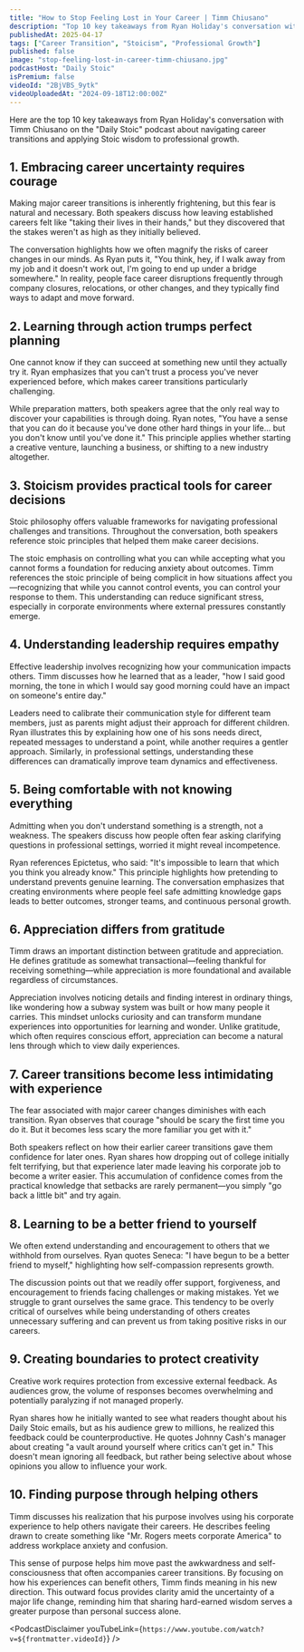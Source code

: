 ```yaml
---
title: "How to Stop Feeling Lost in Your Career | Timm Chiusano"
description: "Top 10 key takeaways from Ryan Holiday's conversation with Timm Chiusano on the "Daily Stoic" podcast about navigating career transitions and applying Stoic wisdom to professional growth."
publishedAt: 2025-04-17
tags: ["Career Transition", "Stoicism", "Professional Growth"]
published: false
image: "stop-feeling-lost-in-career-timm-chiusano.jpg"
podcastHost: "Daily Stoic"
isPremium: false
videoId: "2BjVBS_9ytk"
videoUploadedAt: "2024-09-18T12:00:00Z"
---
```



<PodcastSummaryPageLayout frontmatter={frontmatter}>

Here are the top 10 key takeaways from Ryan Holiday's conversation with Timm Chiusano on the "Daily Stoic" podcast about navigating career transitions and applying Stoic wisdom to professional growth.

## 1. Embracing career uncertainty requires courage

Making major career transitions is inherently frightening, but this fear is natural and necessary. Both speakers discuss how leaving established careers felt like "taking their lives in their hands," but they discovered that the stakes weren't as high as they initially believed.

The conversation highlights how we often magnify the risks of career changes in our minds. As Ryan puts it, "You think, hey, if I walk away from my job and it doesn't work out, I'm going to end up under a bridge somewhere." In reality, people face career disruptions frequently through company closures, relocations, or other changes, and they typically find ways to adapt and move forward.

## 2. Learning through action trumps perfect planning

One cannot know if they can succeed at something new until they actually try it. Ryan emphasizes that you can't trust a process you've never experienced before, which makes career transitions particularly challenging.

While preparation matters, both speakers agree that the only real way to discover your capabilities is through doing. Ryan notes, "You have a sense that you can do it because you've done other hard things in your life... but you don't know until you've done it." This principle applies whether starting a creative venture, launching a business, or shifting to a new industry altogether.

## 3. Stoicism provides practical tools for career decisions

Stoic philosophy offers valuable frameworks for navigating professional challenges and transitions. Throughout the conversation, both speakers reference stoic principles that helped them make career decisions.

The stoic emphasis on controlling what you can while accepting what you cannot forms a foundation for reducing anxiety about outcomes. Timm references the stoic principle of being complicit in how situations affect you—recognizing that while you cannot control events, you can control your response to them. This understanding can reduce significant stress, especially in corporate environments where external pressures constantly emerge.

## 4. Understanding leadership requires empathy

Effective leadership involves recognizing how your communication impacts others. Timm discusses how he learned that as a leader, "how I said good morning, the tone in which I would say good morning could have an impact on someone's entire day."

Leaders need to calibrate their communication style for different team members, just as parents might adjust their approach for different children. Ryan illustrates this by explaining how one of his sons needs direct, repeated messages to understand a point, while another requires a gentler approach. Similarly, in professional settings, understanding these differences can dramatically improve team dynamics and effectiveness.

## 5. Being comfortable with not knowing everything

Admitting when you don't understand something is a strength, not a weakness. The speakers discuss how people often fear asking clarifying questions in professional settings, worried it might reveal incompetence.

Ryan references Epictetus, who said: "It's impossible to learn that which you think you already know." This principle highlights how pretending to understand prevents genuine learning. The conversation emphasizes that creating environments where people feel safe admitting knowledge gaps leads to better outcomes, stronger teams, and continuous personal growth.

## 6. Appreciation differs from gratitude

Timm draws an important distinction between gratitude and appreciation. He defines gratitude as somewhat transactional—feeling thankful for receiving something—while appreciation is more foundational and available regardless of circumstances.

Appreciation involves noticing details and finding interest in ordinary things, like wondering how a subway system was built or how many people it carries. This mindset unlocks curiosity and can transform mundane experiences into opportunities for learning and wonder. Unlike gratitude, which often requires conscious effort, appreciation can become a natural lens through which to view daily experiences.

## 7. Career transitions become less intimidating with experience

The fear associated with major career changes diminishes with each transition. Ryan observes that courage "should be scary the first time you do it. But it becomes less scary the more familiar you get with it."

Both speakers reflect on how their earlier career transitions gave them confidence for later ones. Ryan shares how dropping out of college initially felt terrifying, but that experience later made leaving his corporate job to become a writer easier. This accumulation of confidence comes from the practical knowledge that setbacks are rarely permanent—you simply "go back a little bit" and try again.

## 8. Learning to be a better friend to yourself

We often extend understanding and encouragement to others that we withhold from ourselves. Ryan quotes Seneca: "I have begun to be a better friend to myself," highlighting how self-compassion represents growth.

The discussion points out that we readily offer support, forgiveness, and encouragement to friends facing challenges or making mistakes. Yet we struggle to grant ourselves the same grace. This tendency to be overly critical of ourselves while being understanding of others creates unnecessary suffering and can prevent us from taking positive risks in our careers.

## 9. Creating boundaries to protect creativity

Creative work requires protection from excessive external feedback. As audiences grow, the volume of responses becomes overwhelming and potentially paralyzing if not managed properly.

Ryan shares how he initially wanted to see what readers thought about his Daily Stoic emails, but as his audience grew to millions, he realized this feedback could be counterproductive. He quotes Johnny Cash's manager about creating "a vault around yourself where critics can't get in." This doesn't mean ignoring all feedback, but rather being selective about whose opinions you allow to influence your work.

## 10. Finding purpose through helping others

Timm discusses his realization that his purpose involves using his corporate experience to help others navigate their careers. He describes feeling drawn to create something like "Mr. Rogers meets corporate America" to address workplace anxiety and confusion.

This sense of purpose helps him move past the awkwardness and self-consciousness that often accompanies career transitions. By focusing on how his experiences can benefit others, Timm finds meaning in his new direction. This outward focus provides clarity amid the uncertainty of a major life change, reminding him that sharing hard-earned wisdom serves a greater purpose than personal success alone.

<PodcastDisclaimer
  youTubeLink={`https://www.youtube.com/watch?v=${frontmatter.videoId}`}
/>

</PodcastSummaryPageLayout>
